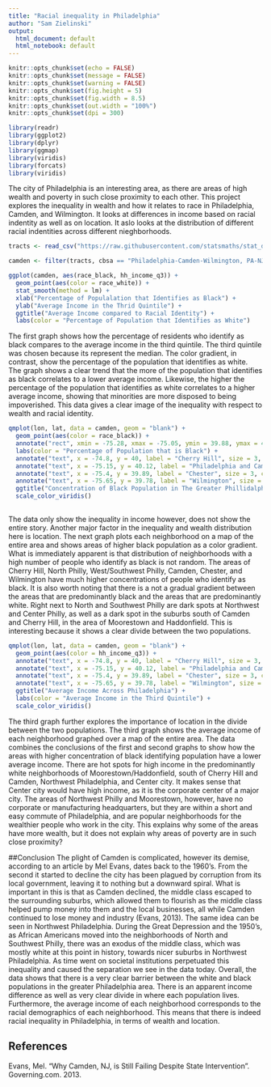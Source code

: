 ---
title: "Racial inequality in Philadelphia"
author: "Sam Zielinski"
output:
  html_document: default
  html_notebook: default
---


```{r setup, include=FALSE, message=FALSE, warning=FALSE}
knitr::opts_chunk$set(echo = FALSE)
knitr::opts_chunk$set(message = FALSE)
knitr::opts_chunk$set(warning = FALSE)
knitr::opts_chunk$set(fig.height = 5)
knitr::opts_chunk$set(fig.width = 8.5)
knitr::opts_chunk$set(out.width = "100%")
knitr::opts_chunk$set(dpi = 300)

library(readr)
library(ggplot2)
library(dplyr)
library(ggmap)
library(viridis)
library(forcats)
library(viridis)

```




The city of Philadelphia is an interesting area, as there are areas of high wealth and poverty in such close proximity to each other. This project explores the inequality in wealth and how it relates to race in Philadelphia, Camden, and Wilmington. It looks at differences in income based on racial indentity as well as on location. It aslo looks at the distribution of different racial indentities across different nieghborhoods. 

```{r}
tracts <- read_csv("https://raw.githubusercontent.com/statsmaths/stat_data/gh-pages/acs_tract_data_2016.csv.gz")

camden <- filter(tracts, cbsa == "Philadelphia-Camden-Wilmington, PA-NJ-DE-MD")


```


```{r}
ggplot(camden, aes(race_black, hh_income_q3)) +
  geom_point(aes(color = race_white)) +
  stat_smooth(method = lm) +
  xlab("Percentage of Populalation that Identifies as Black") +
  ylab("Average Income in the Thrid Quintile") +
  ggtitle("Average Income compared to Racial Identity") +
  labs(color = "Percentage of Population that Identifies as White")
```
The first graph shows how the percentage of residents who identify as black compares to the average income in the third quintile. The third quintile was chosen because its represent the median. The color gradient, in contrast, show the percentage of the population that identifies as white. The graph shows a clear trend that the more of the population that identifies as black correlates to a lower average income. Likewise, the higher the percentage of the population that identifies as white correlates to a higher average income, showing that minorities are more disposed to being impoverished. This data gives a clear image of the inequality with respect to wealth and racial identity. 


```{r}
qmplot(lon, lat, data = camden, geom = "blank") +
  geom_point(aes(color = race_black)) +
  annotate("rect", xmin = -75.28, xmax = -75.05, ymin = 39.88, ymax = 40.1, fill = "purple", alpha = 0.0) +
  labs(color = "Percentage of Population that is Black") +
  annotate("text", x = -74.8, y = 40, label = "Cherry Hill", size = 3, color = "red") +
  annotate("text", x = -75.15, y = 40.12, label = "Philadelphia and Camden", size = 3, color = "red") +
  annotate("text", x = -75.4, y = 39.89, label = "Chester", size = 3, color = "red") +
  annotate("text", x = -75.65, y = 39.78, label = "Wilmington", size = 3, color = "red") +
  ggtitle("Concentration of Black Population in The Greater Phillidalphia Area") +
  scale_color_viridis()
 

```
The data only show the inequality in income however, does not show the entire story. Another major factor in the inequality and wealth distribution here is location. The next graph plots each neighborhood on a map of the entire area and shows areas of higher black population as a color gradient. What is immediately apparent is that distribution of neighborhoods with a high number of people who identify as black is not random. The areas of Cherry Hill, North Philly, West/Southwest Philly, Camden, Chester, and Wilmington have much higher concentrations of people who identify as black. It is also worth noting that there is a not a gradual gradient between the areas that are predominantly black and the areas that are predominantly white. Right next to North and Southwest Philly are dark spots at Northwest and Center Philly, as well as a dark spot in the suburbs south of Camden and Cherry Hill, in the area of Moorestown and Haddonfield. This is interesting because it shows a clear divide between the two populations. 


```{r}
qmplot(lon, lat, data = camden, geom = "blank") +
  geom_point(aes(color = hh_income_q3)) +
  annotate("text", x = -74.8, y = 40, label = "Cherry Hill", size = 3, color = "red") +
  annotate("text", x = -75.15, y = 40.12, label = "Philadelphia and Camden", size = 3, color = "red") +
  annotate("text", x = -75.4, y = 39.89, label = "Chester", size = 3, color = "red") +
  annotate("text", x = -75.65, y = 39.78, label = "Wilmington", size = 3, color = "red") +
  ggtitle("Average Income Across Philadelphia") +
  labs(color = "Average Income in the Third Quintile") +
  scale_color_viridis()

```
The third graph further explores the importance of location in the divide between the two populations. The third graph shows the average income of each neighborhood graphed over a map of the entire area. The data combines the conclusions of the first and second graphs to show how the areas with higher concentration of black identifying population have a lower average income. There are hot spots for high income in the predominantly white neighborhoods of Moorestown/Haddonfield, south of Cherry Hill and Camden, Northwest Philadelphia, and Center city. It makes sense that Center city would have high income, as it is the corporate center of a major city. The areas of Northwest Philly and Moorestown, however, have no corporate or manufacturing headquarters, but they are within a short and easy commute of Philadelphia, and are popular neighborhoods for the wealthier people who work in the city. This explains why some of the areas have more wealth, but it does not explain why areas of poverty are in such close proximity?

##Conclusion
The plight of Camden is complicated, however its demise, according to an article by Mel Evans, dates back to the 1960's. From the second it started to decline the city has been plagued by corruption from its local government, leaving it to nothing but a downward spiral. What is important in this is that as Camden declined, the middle class escaped to the surrounding suburbs, which allowed them to flourish as the middle class helped pump money into them and the local businesses, all while Camden continued to lose money and industry (Evans, 2013). The same idea can be seen in Northwest Philadelphia. During the Great Depression and the 1950's, as African Americans moved into the neighborhoods of North and Southwest Philly, there was an exodus of the middle class, which was mostly white at this point in history, towards nicer suburbs in Northwest Philadelphia. As time went on societal institutions perpetuated this inequality and caused the separation we see in the data today. 
Overall, the data shows that there is a very clear barrier between the white and black populations in the greater Philadelphia area. There is an apparent income difference as well as very clear divide in where each population lives. Furthermore, the average income of each neighborhood corresponds to the racial demographics of each neighborhood. This means that there is indeed racial inequality in Philadelphia, in terms of wealth and location. 



## References

Evans, Mel. "Why Camden, NJ, is Still Failing Despite State Intervention". Governing.com. 2013.




